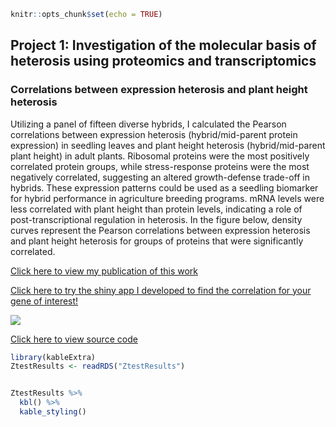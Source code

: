 

```r
knitr::opts_chunk$set(echo = TRUE)
```

## Project 1: Investigation of the molecular basis of heterosis using proteomics and transcriptomics

### Correlations between expression heterosis and plant height heterosis

Utilizing a panel of fifteen diverse hybrids, I calculated the Pearson correlations between expression heterosis (hybrid/mid-parent protein expression) in seedling leaves and plant height heterosis (hybrid/mid-parent plant height) in adult plants. Ribosomal proteins were the most positively correlated protein groups, while stress-response proteins were the most negatively correlated, suggesting an altered growth-defense trade-off in hybrids. These expression patterns could be used as a seedling biomarker for hybrid performance in agriculture breeding programs. mRNA levels were less correlated with plant height than protein levels, indicating a role of post-transcriptional regulation in heterosis. In the figure below, density curves represent the Pearson correlations between expression heterosis and plant height heterosis for groups of proteins that were significantly correlated.

[Click here to view my publication of this work](https://www.pnas.org/doi/abs/10.1073/pnas.2109332118)

[Click here to try the shiny app I developed to find the correlation for your gene of interest!](https://devonbirdseye.shinyapps.io/ExpressionViewer/)

<img src="images/correlations3.jpg?raw=true"/>

[Click here to view source code](https://github.com/devonbirdseye/devonbirdseye.github.io/blob/master/HeterosisCorrelations.R)

```r
library(kableExtra)
ZtestResults <- readRDS("ZtestResults")


ZtestResults %>%
  kbl() %>%
  kable_styling()
```





